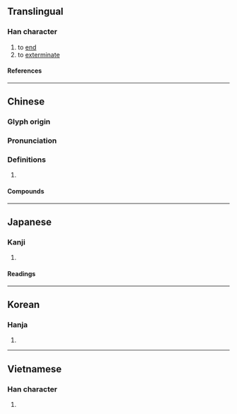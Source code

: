 {{character info/new}}
==Translingual==

===Han character===
{{Han char|rn=78|rad=歹|as=05|sn=9|four=18222|canj=MNOHH|ids=⿰歹㐱}}

# to [[end]]
# to [[exterminate]]

====References====
{{Han ref|kx=0579.450|dkj=16413|dj=0972.030|hdz=21384.040|uh=6B84}}

----

==Chinese==
{{zh-forms}}

===Glyph origin===
{{Han etym}}

===Pronunciation===
{{zh-pron
|m=tiǎn
|c=tin5,can2
|mc=y
|oc=y
|ma=
|cat=v
}}

===Definitions===
{{zh-hanzi}}

# {{rfdef|zh}}

====Compounds====
{{zh-der|暴殄|殄絕|暴殄輕生|殄瘁|暴殄天物|殄竭|殄滅|誤國殄民|誅凶殄逆}}

----

==Japanese==

===Kanji===
{{ja-kanji|grade=|rs=歹05}}

# {{rfdef|ja|sort=歹05}}

====Readings====
{{ja-readings
|goon=でん
|kanon=てん
|kun=た-つ, つき-る, つく-す, たえる
}}

----

==Korean==

===Hanja===
{{ko-hanja|진}}

# {{rfdef|ko|sort=歹05}}

----

==Vietnamese==

===Han character===
{{vi-readings|rs=歹05|reading=[[điển]], [[điễn]]}}

# {{rfdef|vi|sort=歹05}}